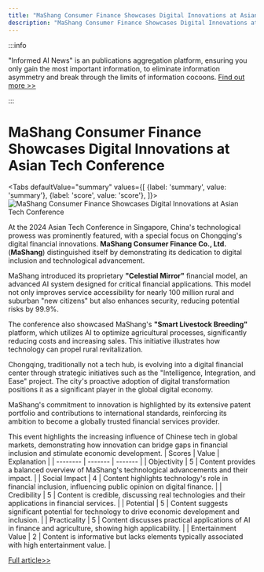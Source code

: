 ```yaml
---
title: "MaShang Consumer Finance Showcases Digital Innovations at Asian Tech Conference"
description: "MaShang Consumer Finance Showcases Digital Innovations at Asian Tech Conference"
---
```



:::info

"Informed AI News" is an publications aggregation platform, ensuring you only gain the most important information, to eliminate information asymmetry and break through the limits of information cocoons.  [Find out more >>](/docs/guides)

:::

# MaShang Consumer Finance Showcases Digital Innovations at Asian Tech Conference


<Tabs
	defaultValue="summary"
	values={[
	{label: 'summary', value: 'summary'},
	{label: 'score', value: 'score'},
]}>
<TabItem value="summary">
<img
  src="https://image.informedainews.com/2024/06/06/Ar-msk-1717676016-0.jpg"
  alt="MaShang Consumer Finance Showcases Digital Innovations at Asian Tech Conference"
/>



At the 2024 Asian Tech Conference in Singapore, China's technological prowess was prominently featured, with a special focus on Chongqing's digital financial innovations. **MaShang Consumer Finance Co., Ltd.** (**MaShang**) distinguished itself by demonstrating its dedication to digital inclusion and technological advancement.

MaShang introduced its proprietary **"Celestial Mirror"** financial model, an advanced AI system designed for critical financial applications. This model not only improves service accessibility for nearly 100 million rural and suburban "new citizens" but also enhances security, reducing potential risks by 99.9%.

The conference also showcased MaShang's **"Smart Livestock Breeding"** platform, which utilizes AI to optimize agricultural processes, significantly reducing costs and increasing sales. This initiative illustrates how technology can propel rural revitalization.

Chongqing, traditionally not a tech hub, is evolving into a digital financial center through strategic initiatives such as the "Intelligence, Integration, and Ease" project. The city's proactive adoption of digital transformation positions it as a significant player in the global digital economy.

MaShang's commitment to innovation is highlighted by its extensive patent portfolio and contributions to international standards, reinforcing its ambition to become a globally trusted financial services provider.

This event highlights the increasing influence of Chinese tech in global markets, demonstrating how innovation can bridge gaps in financial inclusion and stimulate economic development.
</TabItem>
<TabItem value="score">
	| Scores     | Value   | Explanation |
	| -------- | ------- | ------- |
	| Objectivity  | 5    | Content provides a balanced overview of MaShang's technological advancements and their impact.    |
	| Social Impact | 4     | Content highlights technology's role in financial inclusion, influencing public opinion on digital finance.    |
	| Credibility    | 5    | Content is credible, discussing real technologies and their applications in financial services.    |
	| Potential    | 5    | Content suggests significant potential for technology to drive economic development and inclusion.    |
	| Practicality    | 5    | Content discusses practical applications of AI in finance and agriculture, showing high applicability.    |
	| Entertainment Value    | 2    | Content is informative but lacks elements typically associated with high entertainment value.    |
</TabItem>
</Tabs>

[Full article>>](https://www.mittrchina.com/news/detail/13377)
